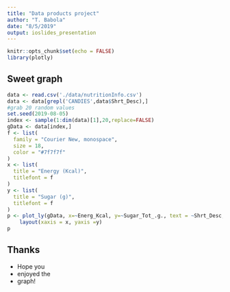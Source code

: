 ```yaml
---
title: "Data products project"
author: "T. Babola"
date: "8/5/2019"
output: ioslides_presentation
---
```


```r
knitr::opts_chunk$set(echo = FALSE)
library(plotly)
```

## Sweet graph

```r

data <- read.csv('./data/nutritionInfo.csv')
data <- data[grepl('CANDIES',data$Shrt_Desc),]
#grab 20 random values
set.seed(2019-08-05)
index <- sample(1:dim(data)[1],20,replace=FALSE)
gData <- data[index,]
f <- list(
  family = "Courier New, monospace",
  size = 18,
  color = "#7f7f7f"
)
x <- list(
  title = "Energy (Kcal)",
  titlefont = f
)
y <- list(
  title = "Sugar (g)",
  titlefont = f
)
p <- plot_ly(gData, x=~Energ_Kcal, y=~Sugar_Tot_.g., text = ~Shrt_Desc, color = ~Protein_.g.) %>% 
    layout(xaxis = x, yaxis =y)
p
```

## Thanks

- Hope you
- enjoyed the
- graph!
